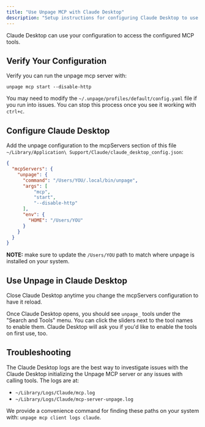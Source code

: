 ```yaml
---
title: "Use Unpage MCP with Claude Desktop"
description: "Setup instructions for configuring Claude Desktop to use the Unpage MCP server"
---
```


Claude Desktop can use your configuration to access the configured MCP tools.

## Verify Your Configuration

Verify you can run the unpage mcp server with:

```
unpage mcp start --disable-http
```

You may need to modify the `~/.unpage/profiles/default/config.yaml` file if you run into issues. You can stop this process once you see it working with `ctrl+c`.

## Configure Claude Desktop

Add the unpage configuration to the mcpServers section of this file `~/Library/Application\ Support/Claude/claude_desktop_config.json`:

```json
{
  "mcpServers": {
    "unpage": {
      "command": "/Users/YOU/.local/bin/unpage",
      "args": [
          "mcp",
          "start",
          "--disable-http"
      ],
      "env": {
        "HOME": "/Users/YOU"
      }
    }
  }
}
```

**NOTE:** make sure to update the `/Users/YOU` path to match where unpage is installed on your system.

## Use Unpage in Claude Desktop

Close Claude Desktop anytime you change the mcpServers configuration to have it reload.

Once Claude Desktop opens, you should see `unpage_` tools under the "Search and Tools" menu. You can click the sliders next to the tool names to enable them. Claude Desktop will ask you if you'd like to enable the tools on first use, too.

## Troubleshooting

The Claude Desktop logs are the best way to investigate issues with the Claude Desktop initializing the Unpage MCP server or any issues with calling tools. The logs are at:

* `~/Library/Logs/Claude/mcp.log`
* `~/Library/Logs/Claude/mcp-server-unpage.log`

We provide a convenience command for finding these paths on your system with: `unpage mcp client logs claude`.
